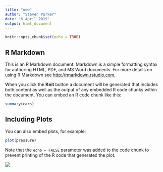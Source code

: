 ```yaml
---
title: "new"
author: "Steven Parker"
date: "6 April 2019"
output: html_document
---
```


```r
knitr::opts_chunk$set(echo = TRUE)
```

## R Markdown

This is an R Markdown document. Markdown is a simple formatting syntax for authoring HTML, PDF, and MS Word documents. For more details on using R Markdown see <http://rmarkdown.rstudio.com>.

When you click the **Knit** button a document will be generated that includes both content as well as the output of any embedded R code chunks within the document. You can embed an R code chunk like this:

```r
summary(cars)
```

## Including Plots

You can also embed plots, for example:

```r
plot(pressure)
```

Note that the `echo = FALSE` parameter was added to the code chunk to prevent printing of the R code that generated the plot.

<!-- !(file:///D:/Dropbox/Teaching/Latrobe/BUS5SBF Summer 2018/Workshop 1/Workshops_in_r/Binomial_n2.jpg/Binomial_n2.jpg) -->

![](Binomial_n2.jpg)